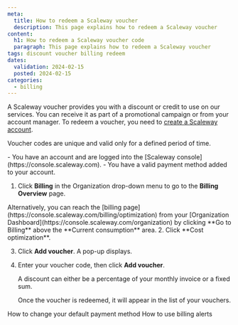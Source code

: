 ```yaml
---
meta:
  title: How to redeem a Scaleway voucher
  description: This page explains how to redeem a Scaleway voucher
content:
  h1: How to redeem a Scaleway voucher code
  paragraph: This page explains how to redeem a Scaleway voucher
tags: discount voucher billing redeem
dates:
  validation: 2024-02-15
  posted: 2024-02-15
categories:
  - billing
---
```


A Scaleway voucher provides you with a discount or credit to use on our services. You can receive it as part of a promotional campaign or from your account manager. To redeem a voucher, you need to [create a Scaleway account](/console/account/how-to/create-an-account/).

Voucher codes are unique and valid only for a defined period of time.

<Message type="requirement">
  - You have an account and are logged into the [Scaleway console](https://console.scaleway.com).
  - You have a valid payment method added to your account.
</Message>

1. Click **Billing** in the Organization drop-down menu to go to the **Billing Overview** page.
 <Message type="tip">
      Alternatively, you can reach the [billing page](https://console.scaleway.com/billing/optimization) from your [Organization Dashboard](https://console.scaleway.com/organization) by clicking **Go to Billing** above the **Current consumption** area.
    </Message>
2. Click **Cost optimization**.

3. Click **Add voucher**. A pop-up displays.

4. Enter your voucher code, then click **Add voucher**. 

    <Message type="note">
      A discount can either be a percentage of your monthly invoice or a fixed sum.
    </Message>

    Once the voucher is redeemed, it will appear in the list of your vouchers.


<Navigation title="See also">
  <PreviousButton to="/console/billing/how-to/change-payment-method">How to change your default payment method</PreviousButton>
  <NextButton to="/console/billing/how-to/use-billing-alerts">How to use billing alerts</NextButton>
</Navigation>
